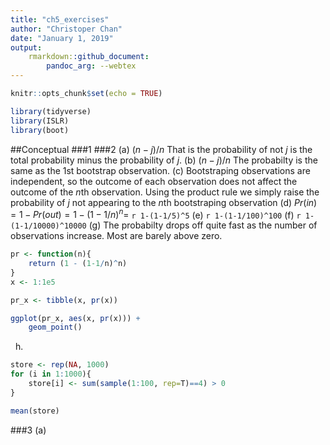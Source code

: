 ```yaml
---
title: "ch5_exercises"
author: "Christoper Chan"
date: "January 1, 2019"
output: 
    rmarkdown::github_document:
        pandoc_arg: --webtex
---
```


```r
knitr::opts_chunk$set(echo = TRUE)
```

```r
library(tidyverse)
library(ISLR)
library(boot)
```

##Conceptual
###1
###2
(a) $(n-j)/n$ That is the probability of not $j$ is the total probability minus the probability of $j$.
(b) $(n-j)/n$ The probabilty is the same as the 1st bootstrap observation. 
(c) Bootstraping observations are independent, so the outcome of each observation does not affect the outcome of the $n$th observation. Using the product rule we simply raise the probability of $j$ not appearing to the $n$th bootstraping observation
(d) $Pr(in) = 1 - Pr(out) = 1 - (1-1/n)^n =$ `r 1-(1-1/5)^5`
(e) `r 1-(1-1/100)^100`
(f) `r 1-(1-1/10000)^10000`
(g) The probabilty drops off quite fast as the number of observations increase. Most are barely above zero.
```r
pr <- function(n){
    return (1 - (1-1/n)^n)
}
x <- 1:1e5

pr_x <- tibble(x, pr(x))

ggplot(pr_x, aes(x, pr(x))) +
    geom_point()
```

(h)
```r
store <- rep(NA, 1000)
for (i in 1:1000){
    store[i] <- sum(sample(1:100, rep=T)==4) > 0
}

mean(store)
```

###3
(a)